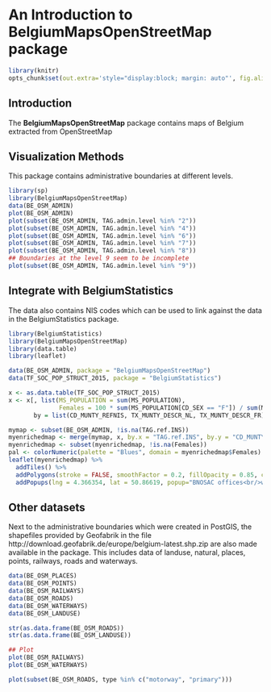 <!--
%\VignetteEngine{knitr::docco_linear}
%\VignetteIndexEntry{An Introduction to the BelgiumMapsOpenStreetMap package}
-->

An Introduction to **BelgiumMapsOpenStreetMap** package
=======================================


```r
library(knitr)
opts_chunk$set(out.extra='style="display:block; margin: auto"', fig.align="center")
```


Introduction
------------


The  **BelgiumMapsOpenStreetMap** package contains maps of Belgium extracted from OpenStreetMap


Visualization Methods
----------------------------
This package contains administrative boundaries at different levels.

```r
library(sp)
library(BelgiumMapsOpenStreetMap)
data(BE_OSM_ADMIN)
plot(BE_OSM_ADMIN)
plot(subset(BE_OSM_ADMIN, TAG.admin.level %in% "2"))
plot(subset(BE_OSM_ADMIN, TAG.admin.level %in% "4"))
plot(subset(BE_OSM_ADMIN, TAG.admin.level %in% "6"))
plot(subset(BE_OSM_ADMIN, TAG.admin.level %in% "7"))
plot(subset(BE_OSM_ADMIN, TAG.admin.level %in% "8"))
## Boundaries at the level 9 seem to be incomplete
plot(subset(BE_OSM_ADMIN, TAG.admin.level %in% "9"))
```


Integrate with BelgiumStatistics
----------------------------
The data also contains NIS codes which can be used to link against the data in the BelgiumStatistics package.

```r
library(BelgiumStatistics)
library(BelgiumMapsOpenStreetMap)
library(data.table)
library(leaflet)

data(BE_OSM_ADMIN, package = "BelgiumMapsOpenStreetMap")
data(TF_SOC_POP_STRUCT_2015, package = "BelgiumStatistics")

x <- as.data.table(TF_SOC_POP_STRUCT_2015)
x <- x[, list(MS_POPULATION = sum(MS_POPULATION),
              Females = 100 * sum(MS_POPULATION[CD_SEX == "F"]) / sum(MS_POPULATION)),
       by = list(CD_MUNTY_REFNIS, TX_MUNTY_DESCR_NL, TX_MUNTY_DESCR_FR)]

mymap <- subset(BE_OSM_ADMIN, !is.na(TAG.ref.INS))
myenrichedmap <- merge(mymap, x, by.x = "TAG.ref.INS", by.y = "CD_MUNTY_REFNIS", all.x=TRUE, all.y=FALSE)
myenrichedmap <- subset(myenrichedmap, !is.na(Females))
pal <- colorNumeric(palette = "Blues", domain = myenrichedmap$Females)
leaflet(myenrichedmap) %>%
  addTiles() %>%
  addPolygons(stroke = FALSE, smoothFactor = 0.2, fillOpacity = 0.85, color = ~pal(Females)) %>%
  addPopups(lng = 4.366354, lat = 50.86619, popup="BNOSAC offices<br/>www.bnosac.be")
```


Other datasets
----------------------------
Next to the administrative boundaries which were created in PostGIS, the shapefiles provided by Geofabrik in the file http://download.geofabrik.de/europe/belgium-latest.shp.zip are also made available in the package.
This includes data of landuse, natural, places, points, railways, roads and waterways.

```r
data(BE_OSM_PLACES)
data(BE_OSM_POINTS)
data(BE_OSM_RAILWAYS)
data(BE_OSM_ROADS)
data(BE_OSM_WATERWAYS)
data(BE_OSM_LANDUSE)

str(as.data.frame(BE_OSM_ROADS))
str(as.data.frame(BE_OSM_LANDUSE))

## Plot
plot(BE_OSM_RAILWAYS)
plot(BE_OSM_WATERWAYS)

plot(subset(BE_OSM_ROADS, type %in% c("motorway", "primary")))
```


